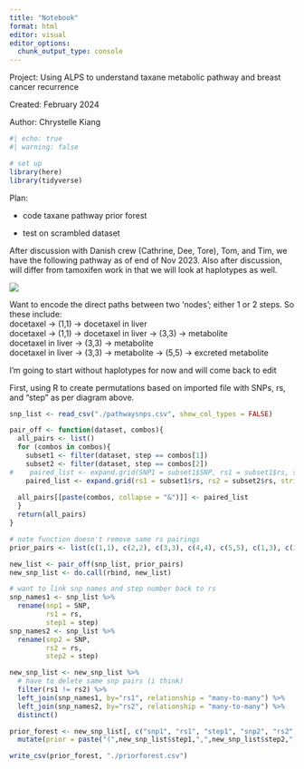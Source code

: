 ```yaml
---
title: "Notebook"
format: html
editor: visual
editor_options: 
  chunk_output_type: console
---
```


Project: Using ALPS to understand taxane metabolic pathway and breast cancer recurrence

Created: February 2024

Author: Chrystelle Kiang

```r
#| echo: true
#| warning: false

# set up
library(here)
library(tidyverse)
```

Plan:

-   code taxane pathway prior forest

-   test on scrambled dataset

After discussion with Danish crew (Cathrine, Dee, Tore), Tom, and Tim, we have the following pathway as of end of Nov 2023. Also after discussion, will differ from tamoxifen work in that we will look at haplotypes as well.

![](images/docetaxelpathway-01.png){fig-align="center"}

Want to encode the direct paths between two 'nodes'; either 1 or 2 steps. So these include:\
docetaxel -\> (1,1) -\> docetaxel in liver\
docetaxel -\> (1,1) -\> docetaxel in liver -\> (3,3) -\> metabolite\
docetaxel in liver -\> (3,3) -\> metabolite\
docetaxel in liver -\> (3,3) -\> metabolite -\> (5,5) -\> excreted metabolite

I'm going to start without haplotypes for now and will come back to edit

First, using R to create permutations based on imported file with SNPs, rs, and "step" as per diagram above.

```r
snp_list <- read_csv("./pathwaysnps.csv", show_col_types = FALSE)

pair_off <- function(dataset, combos){
  all_pairs <- list()
  for (combos in combos){
    subset1 <- filter(dataset, step == combos[1])
    subset2 <- filter(dataset, step == combos[2])
#    paired_list <- expand.grid(SNP1 = subset1$SNP, rs1 = subset1$rs, step1 = subset1$step, SNP2 = subset2$SNP,rs2 = subset2$rs, step2 = subset2$step, stringsAsFactors = FALSE)
    paired_list <- expand.grid(rs1 = subset1$rs, rs2 = subset2$rs, stringsAsFactors = FALSE)
    
  all_pairs[[paste(combos, collapse = "&")]] <- paired_list
  }
  return(all_pairs)
}

# note function doesn't remove same rs pairings
prior_pairs <- list(c(1,1), c(2,2), c(3,3), c(4,4), c(5,5), c(1,3), c(3,5), c(2,4))

new_list <- pair_off(snp_list, prior_pairs)
new_snp_list <- do.call(rbind, new_list)

# want to link snp names and step number back to rs 
snp_names1 <- snp_list %>%
  rename(snp1 = SNP,
         rs1 = rs,
         step1 = step)
snp_names2 <- snp_list %>%
  rename(snp2 = SNP,
         rs2 = rs,
         step2 = step)

new_snp_list <- new_snp_list %>% 
  # have to delete same snp pairs (i think)
  filter(rs1 != rs2) %>%
  left_join(snp_names1, by="rs1", relationship = "many-to-many") %>%
  left_join(snp_names2, by="rs2", relationship = "many-to-many") %>%
  distinct()

prior_forest <- new_snp_list[, c("snp1", "rs1", "step1", "snp2", "rs2", "step2")]  %>%
  mutate(prior = paste("(",new_snp_list$step1,",",new_snp_list$step2,");", sep = ""))

write_csv(prior_forest, "./priorforest.csv")
```
